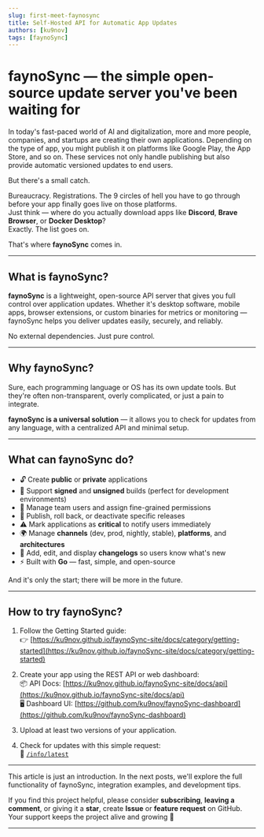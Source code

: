 ```yaml
---
slug: first-meet-faynosync
title: Self-Hosted API for Automatic App Updates
authors: [ku9nov]
tags: [faynoSync]
---
```


# faynoSync — the simple open-source update server you've been waiting for

In today's fast-paced world of AI and digitalization, more and more people, companies, and startups are creating their own applications. Depending on the type of app, you might publish it on platforms like Google Play, the App Store, and so on. These services not only handle publishing but also provide automatic versioned updates to end users.

But there's a small catch.

Bureaucracy. Registrations. The 9 circles of hell you have to go through before your app finally goes live on those platforms.  
Just think — where do you actually download apps like **Discord**, **Brave Browser**, or **Docker Desktop**?  
Exactly. The list goes on.

That's where **faynoSync** comes in.

---

## What is faynoSync?

**faynoSync** is a lightweight, open-source API server that gives you full control over application updates. Whether it's desktop software, mobile apps, browser extensions, or custom binaries for metrics or monitoring — faynoSync helps you deliver updates easily, securely, and reliably.

No external dependencies. Just pure control.

---

## Why faynoSync?

Sure, each programming language or OS has its own update tools. But they're often non-transparent, overly complicated, or just a pain to integrate.

**faynoSync is a universal solution** — it allows you to check for updates from any language, with a centralized API and minimal setup.

---

## What can faynoSync do?

- 🔓 Create **public** or **private** applications
- 🔐 Support **signed** and **unsigned** builds (perfect for development environments)
- 👥 Manage team users and assign fine-grained permissions
- 🚀 Publish, roll back, or deactivate specific releases
- ⚠️ Mark applications as **critical** to notify users immediately
- 🌍 Manage **channels** (dev, prod, nightly, stable), **platforms**, and **architectures**
- 📝 Add, edit, and display **changelogs** so users know what's new
- ⚡ Built with **Go** — fast, simple, and open-source

And it's only the start; there will be more in the future.

---

## How to try faynoSync?

1. Follow the Getting Started guide:  
👉 [https://ku9nov.github.io/faynoSync-site/docs/category/getting-started](https://ku9nov.github.io/faynoSync-site/docs/category/getting-started)

2. Create your app using the REST API or web dashboard:  
📦 API Docs: [https://ku9nov.github.io/faynoSync-site/docs/api](https://ku9nov.github.io/faynoSync-site/docs/api)  
🖥️ Dashboard UI: [https://github.com/ku9nov/faynoSync-dashboard](https://github.com/ku9nov/faynoSync-dashboard)

3. Upload at least two versions of your application.

4. Check for updates with this simple request:  
📡 [`/info/latest`](https://ku9nov.github.io/faynoSync-site/docs/api/info/latest)

---

This article is just an introduction. In the next posts, we'll explore the full functionality of faynoSync, integration examples, and development tips.

If you find this project helpful, please consider **subscribing**, **leaving a comment**, or giving it a **star**, create **Issue** or **feature request** on GitHub.  
Your support keeps the project alive and growing 💚

---


